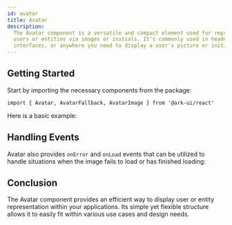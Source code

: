 ```yaml
---
id: avatar
title: Avatar
description:
  The Avatar component is a versatile and compact element used for representing
  users or entities via images or initials. It's commonly used in headers, user
  interfaces, or anywhere you need to display a user's picture or initials.
---
```



<Playground />

## Getting Started

Start by importing the necessary components from the package:

```tsx
import { Avatar, AvatarFallback, AvatarImage } from '@ark-ui/react'
```

Here is a basic example:

<Story id="Basic" />

## Handling Events

Avatar also provides `onError` and `onLoad` events that can be utilized to
handle situations when the image fails to load or has finished loading:

<Story id="Events" />

## Conclusion

The Avatar component provides an efficient way to display user or entity
representation within your applications. Its simple yet flexible structure
allows it to easily fit within various use cases and design needs.
